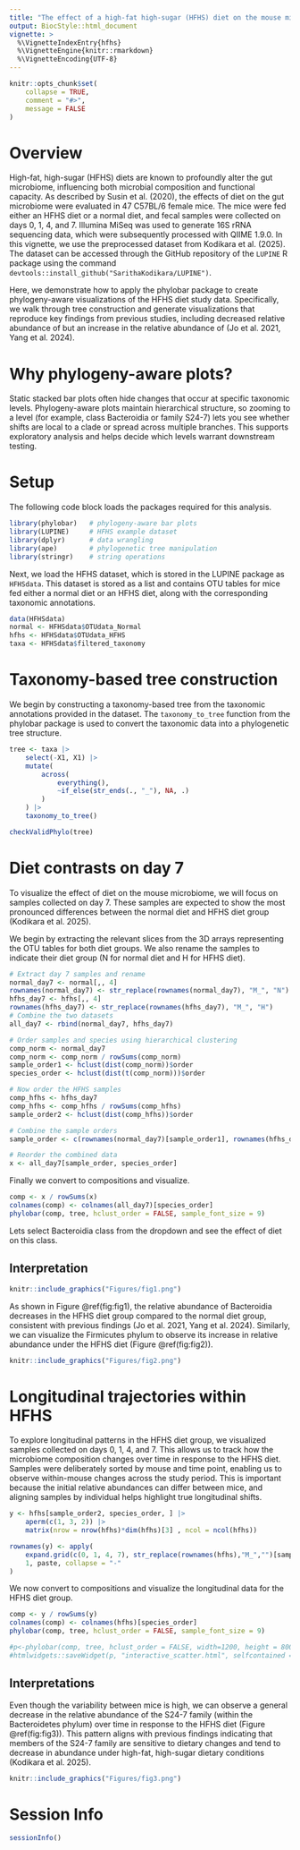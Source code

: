 ```yaml
---
title: "The effect of a high-fat high-sugar (HFHS) diet on the mouse microbiome"
output: BiocStyle::html_document
vignette: >
  %\VignetteIndexEntry{hfhs}
  %\VignetteEngine{knitr::rmarkdown}
  %\VignetteEncoding{UTF-8}
---
```


```r
knitr::opts_chunk$set(
    collapse = TRUE,
    comment = "#>",
    message = FALSE
)
```

# Overview

High-fat, high-sugar (HFHS) diets are known to profoundly alter the gut microbiome, influencing both microbial composition and functional capacity. As described by Susin et al. (2020), the effects of diet on the gut microbiome were evaluated in 47 C57BL/6 female mice. The mice were fed either an HFHS diet or a normal diet, and fecal samples were collected on days 0, 1, 4, and 7. Illumina MiSeq was used to generate 16S rRNA sequencing data, which were subsequently processed with QIIME 1.9.0. In this vignette, we use the preprocessed dataset from Kodikara et al. (2025). The dataset can be accessed through the GitHub repository of the `LUPINE` R package using the command `devtools::install_github("SarithaKodikara/LUPINE")`.

Here, we demonstrate how to apply the phylobar package to create phylogeny-aware visualizations of the HFHS diet study data. Specifically, we walk through tree construction and generate visualizations that reproduce key findings from previous studies, including decreased relative abundance of \textit{Bacteroidetes} but an increase in the relative abundance of \textit{Firmicutes} (Jo et al. 2021, Yang et al. 2024).

# Why phylogeny-aware plots?

Static stacked bar plots often hide changes that occur at specific taxonomic levels. Phylogeny-aware plots maintain hierarchical structure, so zooming to a level (for example, class Bacteroidia or family S24-7) lets you see whether shifts are local to a clade or spread across multiple branches. This supports exploratory analysis and helps decide which levels warrant downstream testing.

# Setup

The following code block loads the packages required for this analysis. 
```r
library(phylobar)   # phylogeny-aware bar plots
library(LUPINE)     # HFHS example dataset
library(dplyr)      # data wrangling
library(ape)        # phylogenetic tree manipulation
library(stringr)    # string operations
```

Next, we load the HFHS dataset, which is stored in the LUPINE package as `HFHSdata`. This dataset is stored as a list and contains OTU tables for mice fed either a normal diet or an HFHS diet, along with the corresponding taxonomic annotations.

```r
data(HFHSdata)
normal <- HFHSdata$OTUdata_Normal
hfhs <- HFHSdata$OTUdata_HFHS
taxa <- HFHSdata$filtered_taxonomy
```

# Taxonomy-based tree construction

We begin by constructing a taxonomy-based tree from the taxonomic annotations provided in the dataset. The `taxonomy_to_tree` function from the phylobar package is used to convert the taxonomic data into a phylogenetic tree structure. 

```r
tree <- taxa |>
    select(-X1, X1) |>
    mutate(
        across(
            everything(), 
            ~if_else(str_ends(., "_"), NA, .)
        )
    ) |>
    taxonomy_to_tree()

checkValidPhylo(tree)
```

# Diet contrasts on day 7

To visualize the effect of diet on the mouse microbiome, we will focus on samples collected on day 7. These samples are expected to show the most pronounced differences between the normal diet and HFHS diet group (Kodikara et al. 2025).

We begin by extracting the relevant slices from the 3D arrays representing the OTU tables for both diet groups. We also rename the samples to indicate their diet group (N for normal diet and H for HFHS diet).

```r
# Extract day 7 samples and rename
normal_day7 <- normal[,, 4]
rownames(normal_day7) <- str_replace(rownames(normal_day7), "M_", "N")
hfhs_day7 <- hfhs[,, 4]
rownames(hfhs_day7) <- str_replace(rownames(hfhs_day7), "M_", "H")
# Combine the two datasets
all_day7 <- rbind(normal_day7, hfhs_day7)

# Order samples and species using hierarchical clustering
comp_norm <- normal_day7
comp_norm <- comp_norm / rowSums(comp_norm)
sample_order1 <- hclust(dist(comp_norm))$order
species_order <- hclust(dist(t(comp_norm)))$order

# Now order the HFHS samples 
comp_hfhs <- hfhs_day7
comp_hfhs <- comp_hfhs / rowSums(comp_hfhs)
sample_order2 <- hclust(dist(comp_hfhs))$order 

# Combine the sample orders
sample_order <- c(rownames(normal_day7)[sample_order1], rownames(hfhs_day7)[sample_order2])

# Reorder the combined data
x <- all_day7[sample_order, species_order] 
```


Finally we convert to compositions and visualize. 

```r
comp <- x / rowSums(x)
colnames(comp) <- colnames(all_day7)[species_order]
phylobar(comp, tree, hclust_order = FALSE, sample_font_size = 9)
```
Lets select Bacteroidia class from the dropdown and see the effect of diet on this class. 


## Interpretation

```r
knitr::include_graphics("Figures/fig1.png")
```

As shown in Figure \@ref(fig:fig1), the relative abundance of Bacteroidia decreases in the HFHS diet group compared to the normal diet group, consistent with previous findings (Jo et al. 2021, Yang et al. 2024). Similarly, we can visualize the Firmicutes phylum to observe its increase in relative abundance under the HFHS diet (Figure \@ref(fig:fig2)).

```r
knitr::include_graphics("Figures/fig2.png")
```


# Longitudinal trajectories within HFHS

To explore longitudinal patterns in the HFHS diet group, we visualized samples collected on days 0, 1, 4, and 7. This allows us to track how the microbiome composition changes over time in response to the HFHS diet. Samples were deliberately sorted by mouse and time point, enabling us to observe within-mouse changes across the study period. This is important because the initial relative abundances can differ between mice, and aligning samples by individual helps highlight true longitudinal shifts.


```r
y <- hfhs[sample_order2, species_order, ] |>
    aperm(c(1, 3, 2)) |>
    matrix(nrow = nrow(hfhs)*dim(hfhs)[3] , ncol = ncol(hfhs))

rownames(y) <- apply(
    expand.grid(c(0, 1, 4, 7), str_replace(rownames(hfhs),"M_","")[sample_order2]),
    1, paste, collapse = "-"
)
```

We now convert to compositions and visualize the longitudinal data for the HFHS diet group.

```r
comp <- y / rowSums(y)
colnames(comp) <- colnames(hfhs)[species_order]
phylobar(comp, tree, hclust_order = FALSE, sample_font_size = 9)

#p<-phylobar(comp, tree, hclust_order = FALSE, width=1200, height = 800, sample_font_size = 8)
#htmlwidgets::saveWidget(p, "interactive_scatter.html", selfcontained = TRUE)
```

## Interpretations

Even though the variability between mice is high, we can observe a general decrease in the relative abundance of the S24-7 family (within the Bacteroidetes phylum) over time in response to the HFHS diet (Figure \@ref(fig:fig3)). This pattern aligns with previous findings indicating that members of the S24-7 family are sensitive to dietary changes and tend to decrease in abundance under high-fat, high-sugar dietary conditions (Kodikara et al. 2025).

```r
knitr::include_graphics("Figures/fig3.png")
```

# Session Info

```r
sessionInfo()
```